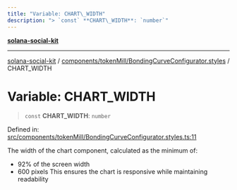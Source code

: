 ```yaml
---
title: "Variable: CHART\_WIDTH"
description: "> `const` **CHART\_WIDTH**: `number`"
---
```


[**solana-social-kit**](../../../../README.mdx)

***

[solana-social-kit](../../../../README.mdx) / [components/tokenMill/BondingCurveConfigurator.styles](../README.mdx) / CHART\_WIDTH

# Variable: CHART\_WIDTH

> `const` **CHART\_WIDTH**: `number`

Defined in: [src/components/tokenMill/BondingCurveConfigurator.styles.ts:11](https://github.com/SendArcade/solana-social-starter/blob/bd4b3556b8f469c27ebb06f4df65b3a36b43ba3b/src/components/tokenMill/BondingCurveConfigurator.styles.ts#L11)

The width of the chart component, calculated as the minimum of:
- 92% of the screen width
- 600 pixels
This ensures the chart is responsive while maintaining readability
